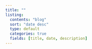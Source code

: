 ```yaml
---
title: ""
listing:
  contents: "blog"
  sort: "date desc"
  type: default
  categories: true
  fields: [title, date, description]
---
```

